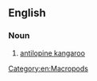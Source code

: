 ==English==
{{wikipedia|Antilopine Wallaroo}}

===Noun===
{{en-noun}}

# [[antilopine kangaroo]]

[[Category:en:Macropods]]